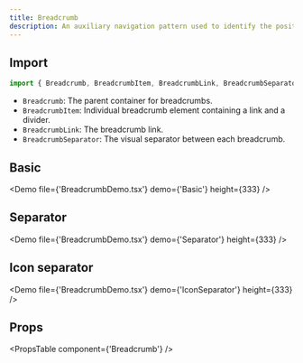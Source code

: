```yaml
---
title: Breadcrumb
description: An auxiliary navigation pattern used to identify the position of a page within a hierarchical structure and allow for upward navigation as needed.
---
```


## Import

```javascript
import { Breadcrumb, BreadcrumbItem, BreadcrumbLink, BreadcrumbSeparator } from '@resolid/nxt-ui';
```

- `Breadcrumb`: The parent container for breadcrumbs.
- `BreadcrumbItem`: Individual breadcrumb element containing a link and a divider.
- `BreadcrumbLink`: The breadcrumb link.
- `BreadcrumbSeparator`: The visual separator between each breadcrumb.

## Basic

<Demo file={'BreadcrumbDemo.tsx'} demo={'Basic'} height={333} />

## Separator

<Demo file={'BreadcrumbDemo.tsx'} demo={'Separator'} height={333} />

## Icon separator

<Demo file={'BreadcrumbDemo.tsx'} demo={'IconSeparator'} height={333} />

## Props

<PropsTable component={'Breadcrumb'} />
